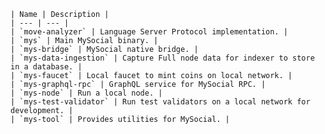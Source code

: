     | Name | Description |
    | --- | --- |
    | `move-analyzer` | Language Server Protocol implementation. | 
    | `mys` | Main MySocial binary. |
    | `mys-bridge` | MySocial native bridge. |
    | `mys-data-ingestion` | Capture Full node data for indexer to store in a database. |
    | `mys-faucet` | Local faucet to mint coins on local network. |
    | `mys-graphql-rpc` | GraphQL service for MySocial RPC. |
    | `mys-node` | Run a local node. |
    | `mys-test-validator` | Run test validators on a local network for development. |
    | `mys-tool` | Provides utilities for MySocial. |
